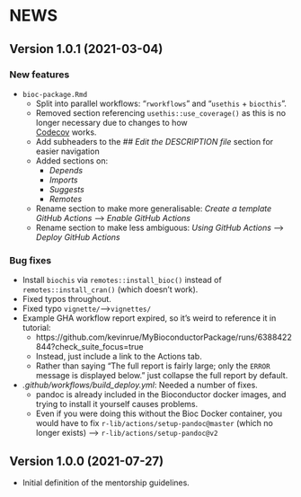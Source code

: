 # NEWS {#booknews}

## Version 1.0.1 (2021-03-04)

### New features

* `bioc-package.Rmd`
  - Split into parallel workflows: "`rworkflows`" and "`usethis` + `biocthis`".
  - Removed section referencing `usethis::use_coverage()` 
  as this is no longer necessary due to changes to how    
  [Codecov](https://about.codecov.io/) works.
  - Add subheaders to the *## Edit the DESCRIPTION file* section for easier navigation
  - Added sections on:
    - *Depends*
    - *Imports*
    - *Suggests*
    - *Remotes*
  - Rename section to make more generalisable: *Create a template GitHub Actions* --> *Enable GitHub Actions*
  - Rename section to make less ambiguous: *Using GitHub Actions* --> *Deploy GitHub Actions*
  
### Bug fixes

* Install `biochis` via `remotes::install_bioc()` 
  instead of `remotes::install_cran()` (which doesn't work).
* Fixed typos throughout.
* Fixed typo `vignette/`-->`vignettes/`
* Example GHA workflow report expired, so it's weird to reference it in tutorial:
  - https://github.com/kevinrue/MyBioconductorPackage/runs/6388422844?check_suite_focus=true
  - Instead, just include a link to the Actions tab.
  - Rather than saying "The full report is fairly large; only the `ERROR` message is displayed below."
    just collapse the full report by default.
* *.github/workflows/build_deploy.yml*: Needed a number of fixes.
  - pandoc is already included in the Bioconductor docker images, and trying to install it yourself causes problems. 
  - Even if you were doing this without the Bioc Docker container, 
    you would have to fix `r-lib/actions/setup-pandoc@master` (which no longer exists) --> `r-lib/actions/setup-pandoc@v2`

## Version 1.0.0 (2021-07-27)

- Initial definition of the mentorship guidelines.

